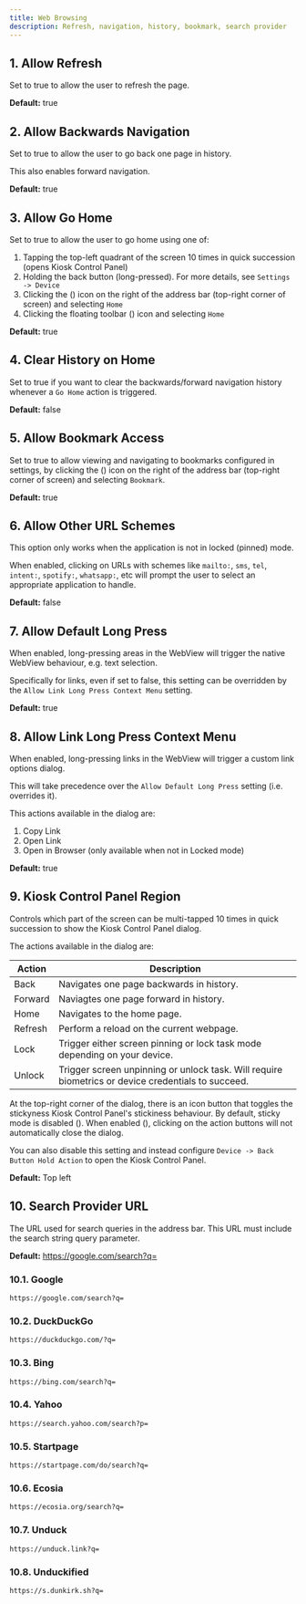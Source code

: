 ```yaml
---
title: Web Browsing
description: Refresh, navigation, history, bookmark, search provider
---
```



## 1. Allow Refresh

Set to true to allow the user to refresh the page.

**Default:** true

## 2. Allow Backwards Navigation

Set to true to allow the user to go back one page in history.

This also enables forward navigation.

**Default:** true

## 3. Allow Go Home

Set to true to allow the user to go home using one of:

1. Tapping the top-left quadrant of the screen 10 times in quick succession (opens Kiosk Control Panel)
1. Holding the back button (long-pressed). For more details, see `Settings -> Device`
1. Clicking the <span className="inline-flex">(<EllipsisVertical />)</span> icon on the right of the address bar (top-right corner of screen) and selecting `Home`
1. Clicking the floating toolbar <span className="inline-flex">(<Wrench className="-rotate-90"/>)</span> icon and selecting `Home`

**Default:** true

## 4. Clear History on Home

Set to true if you want to clear the backwards/forward navigation history
whenever a `Go Home` action is triggered.

**Default:** false

## 5. Allow Bookmark Access

Set to true to allow viewing and navigating to bookmarks configured in settings, by
clicking the <span className="inline-flex">(<EllipsisVertical />)</span> icon
on the right of the address bar (top-right corner of screen) and selecting `Bookmark`.

**Default:** true

## 6. Allow Other URL Schemes

This option only works when the application is not in locked (pinned) mode.

When enabled, clicking on URLs with schemes like `mailto:`, `sms`, `tel`,
`intent:`, `spotify:`, `whatsapp:`, etc will prompt the user to select an
appropriate application to handle.

**Default:** false

## 7. Allow Default Long Press

When enabled, long-pressing areas in the WebView will trigger the native
WebView behaviour, e.g. text selection.

Specifically for links, even if set to false, this setting can be overridden
by the `Allow Link Long Press Context Menu` setting.

**Default:** true

## 8. Allow Link Long Press Context Menu

When enabled, long-pressing links in the WebView will trigger a custom
link options dialog.

This will take precedence over the `Allow Default Long Press` setting
(i.e. overrides it).

This actions available in the dialog are:

1. Copy Link
2. Open Link
3. Open in Browser (only available when not in Locked mode)

**Default:** true

## 9. Kiosk Control Panel Region

Controls which part of the screen can be multi-tapped 10 times in quick
succession to show the Kiosk Control Panel dialog.

The actions available in the dialog are:

| Action | Description |
|--------|-------------|
| Back | Navigates one page backwards in history. |
| Forward | Naviagtes one page forward in history. |
| Home | Navigates to the home page. |
| Refresh | Perform a reload on the current webpage. |
| Lock | Trigger either screen pinning or lock task mode depending on your device. |
| Unlock | Trigger screen unpinning or unlock task. Will require biometrics or device credentials to succeed. |

At the top-right corner of the dialog, there is an icon button that toggles the stickyness
Kiosk Control Panel's stickiness behaviour. By default, sticky mode is disabled
<span className="inline-flex">(<PinOff />)</span>.
When enabled <span className="inline-flex">(<Pin />)</span>, clicking on the
action buttons will not automatically close the dialog.

You can also disable this setting and instead configure
`Device -> Back Button Hold Action` to open the Kiosk Control Panel.

**Default:** Top left

## 10. Search Provider URL

The URL used for search queries in the address bar. This URL must include the search string query parameter.

**Default:** https://google.com/search?q=

### 10.1. Google

```
https://google.com/search?q=
```

### 10.2. DuckDuckGo

```
https://duckduckgo.com/?q=
```

### 10.3. Bing

```
https://bing.com/search?q=
```

### 10.4. Yahoo

```
https://search.yahoo.com/search?p=
```

### 10.5. Startpage

```
https://startpage.com/do/search?q=
```

### 10.6. Ecosia

```
https://ecosia.org/search?q=
```

### 10.7. Unduck

```
https://unduck.link?q=
```

### 10.8. Unduckified

```
https://s.dunkirk.sh?q=
```
